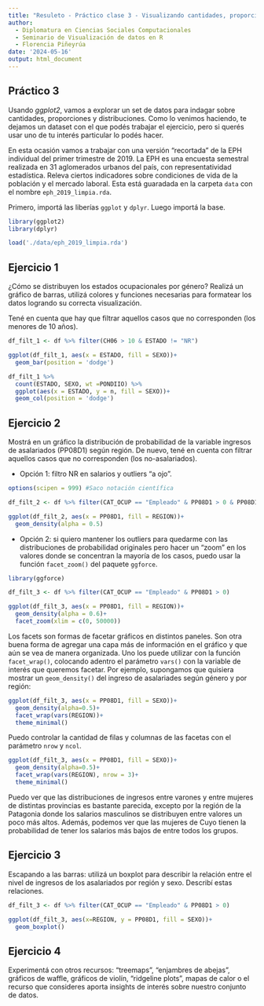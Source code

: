 ---
title: "Resuleto - Práctico clase 3 - Visualizando cantidades, proporciones y distribuciones"
author: 
  - Diplomatura en Ciencias Sociales Computacionales
  - Seminario de Visualización de datos en R
  - Florencia Piñeyrúa 
date: '2024-05-16'
output: html_document
---

## Práctico 3

Usando *ggplot2*, vamos a explorar un set de datos para indagar sobre cantidades, proporciones y distribuciones. Como lo venimos haciendo, te dejamos un dataset con el que podés trabajar el ejercicio, pero si querés usar uno de tu interés particular lo podés hacer. 

En esta ocasión vamos a trabajar con una versión "recortada" de la EPH individual del primer trimestre de 2019. La EPH es una encuesta semestral realizada en 31 aglomerados urbanos del país, con representatividad estadística. Releva ciertos indicadores sobre condiciones de vida de la población y el mercado laboral. Esta está guaradada en la carpeta `data` con el nombre `eph_2019_limpia.rda`. 

Primero, importá las liberías `ggplot` y `dplyr`. Luego importá la base. 

```{r}
library(ggplot2)
library(dplyr)

load('./data/eph_2019_limpia.rda')
```


## Ejercicio 1

¿Cómo se distribuyen los estados ocupacionales por género? Realizá un gráfico de barras, utilizá colores y funciones necesarias para formatear los datos logrando su correcta visualización. 

Tené en cuenta que hay que filtrar aquellos casos que no corresponden (los menores de 10 años).

```{r}
df_filt_1 <- df %>% filter(CH06 > 10 & ESTADO != "NR")

ggplot(df_filt_1, aes(x = ESTADO, fill = SEXO))+
  geom_bar(position = 'dodge')

df_filt_1 %>%
  count(ESTADO, SEXO, wt =PONDIIO) %>%
  ggplot(aes(x = ESTADO, y = n, fill = SEXO))+
  geom_col(position = 'dodge')
```

## Ejercicio 2

Mostrá en un gráfico la distribución de probabilidad de la variable ingresos de asalariados (PP08D1) según región. De nuevo, tené en cuenta con filtrar aquellos casos que no corresponden (los no-asalariados).

- Opción 1: filtro NR en salarios y outliers "a ojo".

```{r}
options(scipen = 999) #Saco notación científica

df_filt_2 <- df %>% filter(CAT_OCUP == "Empleado" & PP08D1 > 0 & PP08D1 < 150000)

ggplot(df_filt_2, aes(x = PP08D1, fill = REGION))+
  geom_density(alpha = 0.5)
```

- Opción 2: si quiero mantener los outliers para quedarme con las distribuciones de probabilidad originales pero hacer un "zoom" en los valores donde se concentran la mayoría de los casos, puedo usar la función `facet_zoom()` del paquete `ggforce`.

```{r}
library(ggforce)

df_filt_3 <- df %>% filter(CAT_OCUP == "Empleado" & PP08D1 > 0) 

ggplot(df_filt_3, aes(x = PP08D1, fill = REGION))+
  geom_density(alpha = 0.6)+
  facet_zoom(xlim = c(0, 50000))
```

Los facets son formas de facetar gráficos en distintos paneles. Son otra buena forma de agregar una capa más de información en el gráfico y que aún se vea de manera organizada. Uno los puede utilizar con la función `facet_wrap()`, colocando adentro el parámetro `vars()` con la variable de interés que queremos facetar. Por ejemplo, supongamos que quisiera mostrar un `geom_density()` del ingreso de asalariades según género y por región:

```{r}
ggplot(df_filt_3, aes(x = PP08D1, fill = SEXO))+
  geom_density(alpha=0.5)+
  facet_wrap(vars(REGION))+
  theme_minimal()
```

Puedo controlar la cantidad de filas y columnas de las facetas con el parámetro `nrow` y `ncol`.

```{r}
ggplot(df_filt_3, aes(x = PP08D1, fill = SEXO))+
  geom_density(alpha=0.5)+
  facet_wrap(vars(REGION), nrow = 3)+
  theme_minimal()
```

Puedo ver que las distribuciones de ingresos entre varones y entre mujeres de distintas provincias es bastante parecida, excepto por la región de la Patagonia donde los salarios masculinos se distribuyen entre valores un poco más altos. Además, podemos ver que las mujeres de Cuyo tienen la probabilidad de tener los salarios más bajos  de entre todos los grupos.

## Ejercicio 3

Escapando a las barras: utilizá un boxplot para describir la relación entre el nivel de ingresos de los asalariados por región y sexo. Describí estas relaciones.

```{r}
df_filt_3 <- df %>% filter(CAT_OCUP == "Empleado" & PP08D1 > 0)

ggplot(df_filt_3, aes(x=REGION, y = PP08D1, fill = SEXO))+
  geom_boxplot()
```

## Ejercicio 4

Experimentá con otros recursos: “treemaps”, “enjambres de abejas”, gráficos de waffle, gráficos de violín, “ridgeline plots”, mapas de calor o el recurso que consideres aporta insights de interés sobre nuestro conjunto de datos. 

```{r}

```

